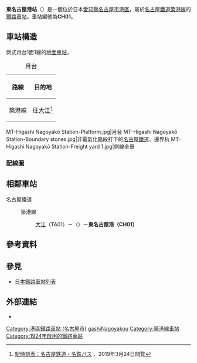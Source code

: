 {{日本車站資訊
|公司色     = #f33
|文字色     = 
|站名       = 東名古屋港站
|圖片       = MT-Higashi Nagoyakō Station-Gate.jpg
|圖片說明   = 旅客月台
|日文原名   = 東名古屋港
|平假名     = ひがしなごやこう
|羅馬拼音   = HIGASHI NAGOYAKŌ
|電報略號   = 
|所在地     = {{JPN}}[[愛知縣|愛知縣]][[名古屋市|名古屋市]][[港區_(名古屋市)|港區]]{{link-ja|大江町 (名古屋市)|大江町 (名古屋市)|大江町}}1番6號
|座標       = {{coord|35|5|21|N|136|53|56|E|display=inline,title}}
|車站構造   = [[地面車站|地面車站]]
|月台配置   = 側式1面1線
|啟用年月日 = 1924年（[[大正|大正]]13年）1月15日
|廢站年月日 = 
|乘客人數   = 2,691
|上下車人次 = 
|統計年度   = 2018年<!-- 名古屋市統計年鑑より -->
|轉車       = 
|備註       = * 原名西六號站，1932年改為現稱
|adjacent = {{Adjacent stations|system=名古屋鐵道|line=CH|left=大江|note-left=TA02<br />1.5km|note-mid={{名鐵車站編號|CH|01}}<br />距離[[大江站_(愛知縣)|大江]]1.5km}}
}}
'''東名古屋港站'''（{{jpn|j=東名古屋港駅|hg=ひがしなごやこうえき|rm=Higashi-Nagoyakō eki|f=y}}）是一個位於日本[[愛知縣|愛知縣]][[名古屋市|名古屋市]][[港區_(名古屋市)|港區]]{{link-ja|大江町 (名古屋市)|大江町 (名古屋市)|大江町}}，屬於[[名古屋鐵道|名古屋鐵道]][[築港線|築港線]]的[[鐵路車站|鐵路車站]]。車站編號為'''CH01'''。

== 車站構造 ==
側式月台1面1線的[[地面車站|地面車站]]。

{| class="wikitable"
|+ 月台
|-
!路線!!目的地
|-
|{{名鐵車站編號|CH}} 築港線
|往[[大江站_(愛知縣)|大江]]<ref>[http://trainbus.meitetsu.co.jp/pc/T2?sf=%E6%9D%B1%E5%90%8D%E5%8F%A4%E5%B1%8B%E6%B8%AF&rsf=4209-%E6%9D%B1%E5%90%8D%E5%8F%A4%E5%B1%8B%E6%B8%AF 駅時刻表：名古屋鉄道・名鉄バス] {{Wayback|url=http://trainbus.meitetsu.co.jp/pc/T2?sf=%E6%9D%B1%E5%90%8D%E5%8F%A4%E5%B1%8B%E6%B8%AF&rsf=4209-%E6%9D%B1%E5%90%8D%E5%8F%A4%E5%B1%8B%E6%B8%AF |date=20170923102816 }}、2019年3月24日閲覧</ref>
|}

<gallery widths="170px">
MT-Higashi Nagoyakō Station-Platform.jpg|月台
MT-Higashi Nagoyakō Station-Boundary stones.jpg|非電氣化路段打下的[[名古屋鐵道|名古屋鐵道]]、{{link-ja|愛知電氣鐵道|愛知電気鉄道}}邊界杭
MT-Higashi Nagoyakō Station-Freight yard 1.jpg|側線全景
</gallery>
=== 配線圖 ===
{{車站配線圖|image=Rail Tracks map Meitetsu Higashi Nagoyakō Station.svg
|title=東名古屋港站 鐵道配線略圖
|width=500px
|right = 大江站
|down={{link-ja|名古屋臨海鐵道|名古屋臨海鉄道}} {{link-ja|東港站 (日本)|東港駅|東港站}}|down-align=right
|source=<ref name="PIC816">[[電気車研究会|電気車研究会]]、『[[鉄道ピクトリアル|鉄道ピクトリアル]]』通巻第816号 2009年3月 臨時増刊号 「特集 - 名古屋鉄道」、巻末折込「名古屋鉄道 配線略図」</ref><ref name="TL16">{{Cite book|和書|author=川島令三|title=東海道ライン 全線・全駅・全配線 第4巻 豊橋駅 - 名古屋エリア|publisher=講談社|year=2009|isbn=978-4062700146|page=16}}</ref>
|note=2009年現在}}

== 相鄰車站 ==
; 名古屋鐵道
: {{名鐵車站編號|CH}} 築港線
:: [[大江站_(愛知縣)|大江]]（TA01）－（{{link-ja|名電築港站|名電築港駅|名電築港}}）－'''東名古屋港（CH01）'''

== 參考資料 ==
{{Reflist}}

== 參見 ==
{{commonscat|Higashi Nagoyako Station}}
* [[日本鐵路車站列表|日本鐵路車站列表]]

== 外部連結 ==
* {{外部連結/名古屋鐵道車站|06|2212|東名古屋港}}

{{常滑線·機場線·築港線}}
{{DEFAULTSORT:Higashi-Nagoyako}}

[[Category:港區鐵路車站_(名古屋市)|Category:港區鐵路車站 (名古屋市)]]
[[Category:日本鐵路車站_Hi|gashiNagoyakou]]
[[Category:築港線車站|Category:築港線車站]]
[[Category:1924年啟用的鐵路車站|Category:1924年啟用的鐵路車站]]